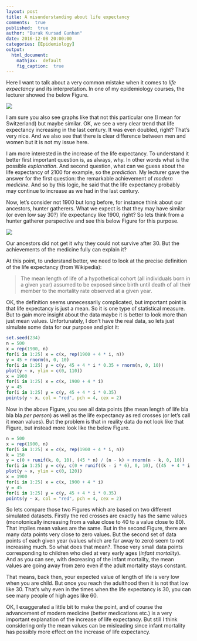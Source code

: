 ```yaml
---
layout: post
title: A misunderstanding about life expectancy
comments:  true
published:  true
author: "Burak Kursad Gunhan"
date: 2016-12-08 20:00:00
categories: [Epidemiology]
output:
  html_document:
    mathjax:  default
    fig_caption:  true
---
```


Here I want to talk about a very common mistake when it comes to *life expectancy* and its interpretation. In one of my epidemiology courses, the lecturer showed the below Figure. 

![](/blog/figure/source/2016-12-08-life-expectancy/LifeEx.png)



I am sure you also see graphs like that not this particular one (I mean for Switzerland) but maybe similar. OK, we see a very clear trend that life expectancy increasing in the last century. It was even doubled, right? That's very nice. And we also see that there is clear difference between men and women but it is not my issue here.

I am more interested in the increase of the life expectancy. To understand it better first important question is, as always, why. In other words what is the possible *explanation*. And second question, what can we guess about the life expectancy of 2100 for example, so the *prediction*. My lecturer gave the answer for the first question: the remarkable achievement of *modern medicine*. And so by this logic, he said that the life expectancy probably may continue to increase as we had in the last century. 

Now, let's consider not 1900 but long before, for instance think about our ancestors, hunter gatherers. What we expect is that they may have similar (or even low say 30?) life expectancy like 1900, right? So lets think from a hunter gatherer perspective and see this below Figure for this purpose. 

![](/blog/figure/source/2016-12-08-life-expectancy/Foragers.png)

Our ancestors did not get it why they could not survive after 30. But the achievements of the medicine fully can explain it? 

At this point, to understand better, we need to look at the precise definition of the life expectancy (from Wikipedia):

> The mean length of life of a hypothetical cohort (all individuals born in a given year) assumed to be exposed since birth until death of all their member to the mortality rate observed at a given year.

OK, the definition seems unnecessarily complicated, but important point is that life expectancy is just a mean. So it is one type of statistical measure. But to gain more insight about the data maybe it is better to look more than just mean values. Unfortunately, I don't have the real data, so lets just simulate some data for our purpose and plot it:


```r
set.seed(234)
n = 500
x = rep(1900, n)
for(i in 1:25) x = c(x, rep(1900 + 4 * i, n))
y = 45 + rnorm(n, 0, 10)
for(i in 1:25) y = c(y, 45 + 4 * i * 0.35 + rnorm(n, 0, 10))
plot(y ~ x, ylim = c(0, 110))
x = 1900
for(i in 1:25) x = c(x, 1900 + 4 * i)
y = 45
for(i in 1:25) y = c(y, 45 + 4 * i * 0.35)
points(y ~ x, col = "red", pch = 4, cex = 2)
```

Now in the above Figure, you see all data points (the mean length of life bla bla bla *per person*) as well as the life expectancy as red crosses (or let's call it mean values). But the problem is that in reality data do not look like that Figure, but instead more look like the below Figure.


```r
n = 500
x = rep(1900, n)
for(i in 1:25) x = c(x, rep(1900 + 4 * i, n))
k = 150
y = c(0 + runif(k, 0, 10), (45 * n) / (n - k) + rnorm(n - k, 0, 10))
for(i in 1:25) y = c(y, c(0 + runif((k - i * 6), 0, 10), ((45  + 4 * i * 0.35) * n) / (n - (k - i * 6)) + rnorm(n - (k - i * 6), 0, 10)))
plot(y ~ x, ylim = c(0, 120))
x = 1900
for(i in 1:25) x = c(x, 1900 + 4 * i)
y = 45
for(i in 1:25) y = c(y, 45 + 4 * i * 0.35)
points(y ~ x, col = "red", pch = 4, cex = 2)
```


So lets compare those two Figures which are based on two different simulated datasets. Firstly the red crosses are exactly has the same values (monotonically increasing from a value close to 40 to a value close to 80). That implies mean values are the same. But in the second Figure, there are many data points very close to zero values. But the second set of data points of each given year (values which are far away to zero) seem to not increasing much. So what does that mean?. Those very small data points corresponding to children who died at very early ages (*infant mortality*). And as you can see, with decreasing of the infant mortality, the mean values are going away from zero even if the adult mortality stays constant. 

That means, back then, your expected value of length of life is very low when you are child. But once you reach the adulthood then it is not that low like 30. That's why even in the times when the life expectancy is 30, you can see many people of high ages like 60.

OK, I exaggerated a little bit to make the point, and of course the advancement of modern medicine (better medications etc.) is a very important explanation of the increase of life expectancy. But still I think considering only the mean values can be misleading since infant mortality has possibly more effect on the increase of life expectancy.




